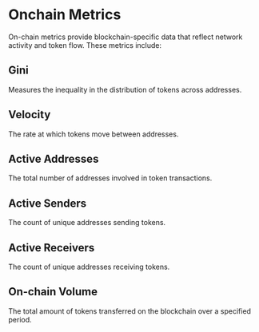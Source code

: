 # Onchain Metrics

On-chain metrics provide blockchain-specific data that reflect network activity and token flow. These metrics include:

## Gini

Measures the inequality in the distribution of tokens across addresses.

## Velocity

The rate at which tokens move between addresses.

## Active Addresses

The total number of addresses involved in token transactions.

## Active Senders

The count of unique addresses sending tokens.

## Active Receivers

The count of unique addresses receiving tokens.

## On-chain Volume

The total amount of tokens transferred on the blockchain over a specified period.
